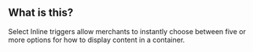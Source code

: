 
<IntroSection>

## What is this?

Select Inline triggers allow merchants to instantly choose between five or more options for how to display content in a container.

</IntroSection>
